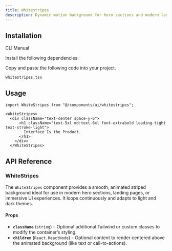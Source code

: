 ```yaml
---
title: Whitestripes
description: Dynamic motion background for hero sections and modern layouts.
---
```


<ComponentPreview
  name="whitestripes-demo"
  className="p-0"
  description=""
/>

## Installation

<Tabs defaultValue="cli" className="w-full">
  <TabsList>
    <TabsTrigger value="cli">CLI</TabsTrigger>
    <TabsTrigger value="manual">Manual</TabsTrigger>
  </TabsList>
  <TabsContent value="cli">
    <PkgOptions name="whitestripes" />
  </TabsContent>
  <TabsContent value="manual">
    <Steps>

<Step>Install the following dependencies:</Step>
<DepsOptions name="framer-motion" />

<Step>Copy and paste the following code into your project.</Step>
<p>
  <code>whitestripes.tsx</code>
</p>
<ComponentSource name="whitestripes" />



</Steps>
  </TabsContent>
</Tabs>

## Usage

```tsx
import WhiteStripes from "@/components/ui/whitestripes";
```

```tsx
<WhiteStripes>
  <div className="text-center space-y-6">
      <h1 className="text-5xl md:text-6xl font-extrabold leading-tight text-stroke-light">
        Interface Is the Product.
      </h1>
    </div>
  </WhiteStripes>
```


## API Reference

### WhiteStripes

The `WhiteStripes` component provides a smooth, animated striped background ideal for use in modern hero sections, landing pages, or immersive UI experiences. It loops continuously and adapts to light and dark themes.

#### Props

- **`className`** (`string`) – Optional additional Tailwind or custom classes to modify the container’s styling.
- **`children`** (`React.ReactNode`) – Optional content to render centered above the animated background (like text or call-to-actions).
